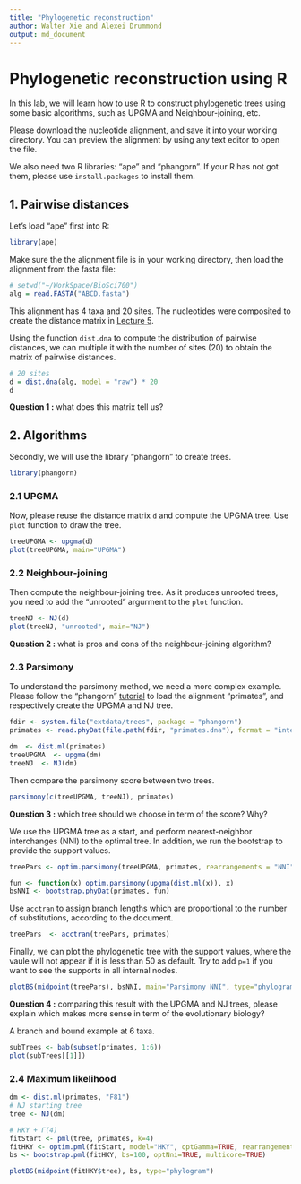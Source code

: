 ```yaml
---
title: "Phylogenetic reconstruction"
author: Walter Xie and Alexei Drummond
output: md_document
---
```


# Phylogenetic reconstruction using R

In this lab, we will learn how to use R to construct phylogenetic trees using some basic algorithms,
such as UPGMA and Neighbour-joining, etc. 

Please download the nucleotide [alignment](ABCD.fasta), and save it into your working directory.
You can preview the alignment by using any text editor to open the file. 

We also need two R libraries: "ape" and "phangorn". 
If your R has not got them, please use `install.packages` to install them.

## 1. Pairwise distances

Let's load "ape" first into R:

```r
library(ape)
```

Make sure the the alignment file is in your working directory, then load the alignment from the fasta file:

```r
# setwd("~/WorkSpace/BioSci700")
alg = read.FASTA("ABCD.fasta")
```

This alignment has 4 taxa and 20 sites. 
The nucleotides were composited to create the distance matrix in [Lecture 5](https://alexeidrummond.org/bayesian_phylo_lectures/lecture5/#/19).

Using the function `dist.dna` to compute the distribution of pairwise distances, 
we can multiple it with the number of sites (20) to obtain the matrix of pairwise distances.


```r
# 20 sites
d = dist.dna(alg, model = "raw") * 20
d
```

__Question 1 :__ what does this matrix tell us?

## 2. Algorithms

Secondly, we will use the library "phangorn" to create trees. 

```r
library(phangorn)
```

### 2.1 UPGMA

Now, please reuse the distance matrix `d` and compute the UPGMA tree. 
Use `plot` function to draw the tree.

```r
treeUPGMA <- upgma(d)
plot(treeUPGMA, main="UPGMA")
```


### 2.2 Neighbour-joining

Then compute the neighbour-joining tree. As it produces unrooted trees, 
you need to add the "unrooted" argurment to the `plot` function.

```r
treeNJ <- NJ(d)
plot(treeNJ, "unrooted", main="NJ")
```

__Question 2 :__ what is pros and cons of the neighbour-joining algorithm?


### 2.3 Parsimony

To understand the parsimony method, we need a more complex example.
Please follow the "phangorn" [tutorial](https://cran.r-project.org/web/packages/phangorn/vignettes/Trees.html) 
to load the alignment "primates", and respectively create the UPGMA and NJ tree.

```r
fdir <- system.file("extdata/trees", package = "phangorn")
primates <- read.phyDat(file.path(fdir, "primates.dna"), format = "interleaved")

dm  <- dist.ml(primates)
treeUPGMA  <- upgma(dm)
treeNJ  <- NJ(dm)
```

Then compare the parsimony score between two trees.

```r
parsimony(c(treeUPGMA, treeNJ), primates)
```

__Question 3 :__ which tree should we choose in term of the score? Why?

We use the UPGMA tree as a start, and perform nearest-neighbor interchanges (NNI)
to the optimal tree. In addition, we run the bootstrap to provide the support values.

```r
treePars <- optim.parsimony(treeUPGMA, primates, rearrangements = "NNI")

fun <- function(x) optim.parsimony(upgma(dist.ml(x)), x)
bsNNI <- bootstrap.phyDat(primates, fun)
```

Use `acctran` to assign branch lengths which are proportional to the number of substitutions,
according to the document.

```r
treePars  <- acctran(treePars, primates)
```

Finally, we can plot the phylogenetic tree with the support values, 
where the vaule will not appear if it is less than 50 as default.
Try to add `p=1` if you want to see the supports in all internal nodes.

```r
plotBS(midpoint(treePars), bsNNI, main="Parsimony NNI", type="phylogram")
```

__Question 4 :__ comparing this result with the UPGMA and NJ trees,
please explain which makes more sense in term of the evolutionary biology? 

A branch and bound example at 6 taxa.

```r
subTrees <- bab(subset(primates, 1:6))
plot(subTrees[[1]])
```


### 2.4 Maximum likelihood


```r
dm <- dist.ml(primates, "F81")
# NJ starting tree
tree <- NJ(dm)
```

```r
# HKY + Γ(4)
fitStart <- pml(tree, primates, k=4)
fitHKY <- optim.pml(fitStart, model="HKY", optGamma=TRUE, rearrangement="stochastic")
bs <- bootstrap.pml(fitHKY, bs=100, optNni=TRUE, multicore=TRUE)

plotBS(midpoint(fitHKY$tree), bs, type="phylogram")
```
